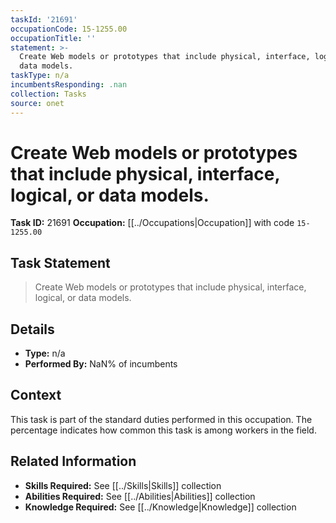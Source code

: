 ```yaml
---
taskId: '21691'
occupationCode: 15-1255.00
occupationTitle: ''
statement: >-
  Create Web models or prototypes that include physical, interface, logical, or
  data models.
taskType: n/a
incumbentsResponding: .nan
collection: Tasks
source: onet
---
```

# Create Web models or prototypes that include physical, interface, logical, or data models.

**Task ID:** 21691
**Occupation:** [[../Occupations|Occupation]] with code `15-1255.00`

## Task Statement

> Create Web models or prototypes that include physical, interface, logical, or data models.

## Details

- **Type:** n/a
- **Performed By:** NaN% of incumbents

## Context

This task is part of the standard duties performed in this occupation. The percentage indicates how common this task is among workers in the field.

## Related Information

- **Skills Required:** See [[../Skills|Skills]] collection
- **Abilities Required:** See [[../Abilities|Abilities]] collection
- **Knowledge Required:** See [[../Knowledge|Knowledge]] collection
